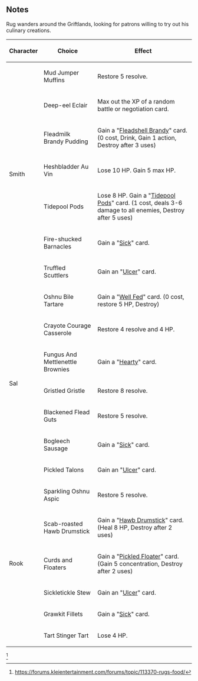 {{CharacterPage
|quote = Where Rug walks, flavor follows, which is a sad consequence of a seasoning pouch full of bullet holes.
|race = Kra'deshi
|faction = Civilian
|title = Bartender
|boon = Mixology
|boonimage = mixology
|boondesc = Whenever you drink to restore resolve, also restore 4 health.
|bane = Tainted Supply
|baneimage = tainted supply
|banedesc = Drinking adds an additional drunk card.
|deathloot = Liquid Courage
}}
==Notes==
Rug wanders around the Griftlands, looking for patrons willing to try out his culinary creations.
{| class="wikitable"
|+
!Character
!Choice
!Effect
|-
| rowspan="7" |Smith
|Mud Jumper Muffins
|Restore 5 resolve.
|-
|Deep-eel Eclair
|Max out the XP of a random battle or negotiation card.
|-
|Fleadmilk Brandy Pudding
|Gain a "[[Fleadshell Brandy]]" card. (0 cost, Drink, Gain 1 action, Destroy after 3 uses)
|-
|Heshbladder Au Vin
|Lose 10 HP. Gain 5 max HP. 
|-
|Tidepool Pods
|Lose 8 HP. Gain a "[[Tidepool Pods]]" card. (1 cost, deals 3-6 damage to all enemies, Destroy after 5 uses)
|-
|Fire-shucked Barnacles
|Gain a "[[Sick]]" card. 
|-
|Truffled Scuttlers
|Gain an "[[Ulcer]]" card.
|-
| rowspan="7" |Sal
|Oshnu Bile Tartare
|Gain a "[[Well Fed]]" card. (0 cost, restore 5 HP, Destroy)
|-
|Crayote Courage Casserole
|Restore 4 resolve and 4 HP.
|-
|Fungus And Mettlenettle Brownies
|Gain a "[[Hearty]]" card.
|-
|Gristled Gristle
|Restore 8 resolve.
|-
|Blackened Flead Guts
|Restore 5 resolve.
|-
|Bogleech Sausage
|Gain a "[[Sick]]" card.
|-
|Pickled Talons
|Gain an "[[Ulcer]]" card. 
|-
| rowspan="6" |Rook
|Sparkling Oshnu Aspic
|Restore 5 resolve.
|-
|Scab-roasted Hawb Drumstick
|Gain a "[[Hawb Drumstick]]" card. (Heal 8 HP, Destroy after 2 uses)
|-
|Curds and Floaters
|Gain a "[[Pickled Floater]]" card. (Gain 5 concentration, Destroy after 2 uses)
|-
|Sickletickle Stew
|Gain an "[[Ulcer]]" card.
|-
|Grawkit Fillets
|Gain a "[[Sick]]" card.
|-
|Tart Stinger Tart
|Lose 4 HP. 
|}
<ref>https://forums.kleientertainment.com/forums/topic/113370-rugs-food/</ref>